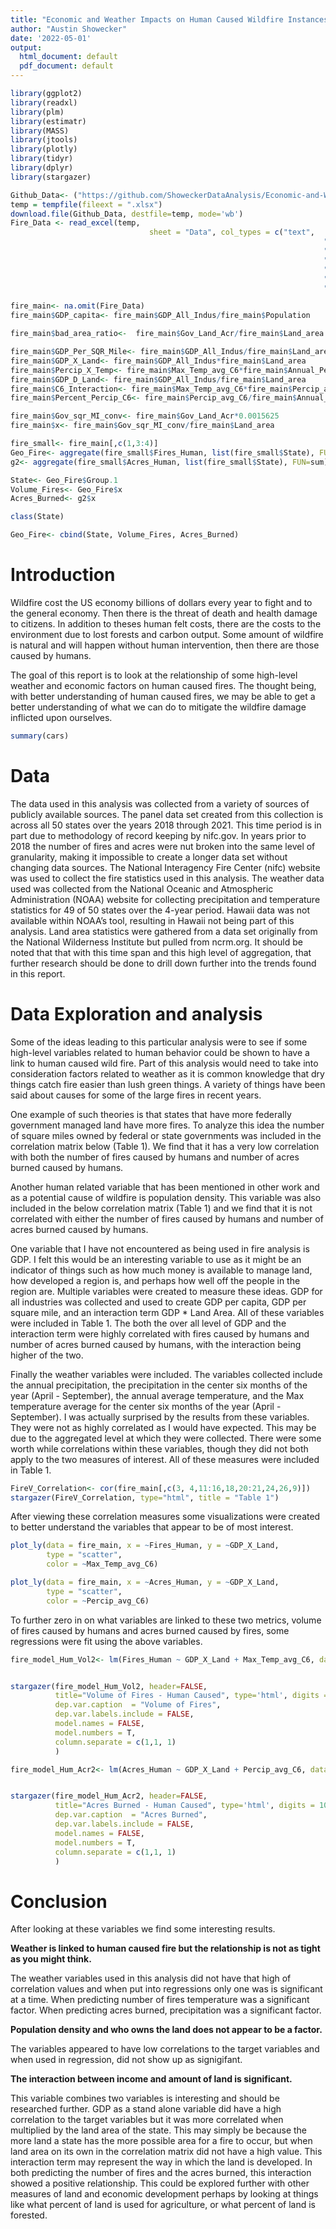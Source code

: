 ---
title: "Economic and Weather Impacts on Human Caused Wildfire Instances"
author: "Austin Showecker"
date: '2022-05-01'
output:
  html_document: default
  pdf_document: default
---

```{r setup, include=FALSE, echo=F}
library(ggplot2)
library(readxl)
library(plm)
library(estimatr)
library(MASS)
library(jtools)
library(plotly)
library(tidyr)
library(dplyr)
library(stargazer)

Github_Data<- ("https://github.com/ShoweckerDataAnalysis/Economic-and-Weather-Impacts-on-Human-Caused-Wildfire-Instances/raw/main/Fire%20Data.xlsx")
temp = tempfile(fileext = ".xlsx")
download.file(Github_Data, destfile=temp, mode='wb')
Fire_Data <- read_excel(temp, 
                               sheet = "Data", col_types = c("text", 
                                                                      "numeric", "numeric", "numeric", 
                                                                      "numeric", "numeric", "numeric", 
                                                                      "numeric", "numeric", "numeric", 
                                                                      "numeric", "numeric", "numeric", 
                                                                      "numeric", "numeric", "numeric",
                                                                      "numeric"))

fire_main<- na.omit(Fire_Data)
fire_main$GDP_capita<- fire_main$GDP_All_Indus/fire_main$Population

fire_main$bad_area_ratio<-  fire_main$Gov_Land_Acr/fire_main$Land_area

fire_main$GDP_Per_SQR_Mile<- fire_main$GDP_All_Indus/fire_main$Land_area
fire_main$GDP_X_Land<- fire_main$GDP_All_Indus*fire_main$Land_area
fire_main$Percip_X_Temp<- fire_main$Max_Temp_avg_C6*fire_main$Annual_Percip
fire_main$GDP_D_Land<- fire_main$GDP_All_Indus/fire_main$Land_area
fire_main$C6_Interaction<- fire_main$Max_Temp_avg_C6*fire_main$Percip_avg_C6
fire_main$Percent_Percip_C6<- fire_main$Percip_avg_C6/fire_main$Annual_Percip

fire_main$Gov_sqr_MI_conv<- fire_main$Gov_Land_Acr*0.0015625
fire_main$x<- fire_main$Gov_sqr_MI_conv/fire_main$Land_area

fire_small<- fire_main[,c(1,3:4)]
Geo_Fire<- aggregate(fire_small$Fires_Human, list(fire_small$State), FUN=sum) 
g2<- aggregate(fire_small$Acres_Human, list(fire_small$State), FUN=sum)

State<- Geo_Fire$Group.1
Volume_Fires<- Geo_Fire$x
Acres_Burned<- g2$x

class(State)

Geo_Fire<- cbind(State, Volume_Fires, Acres_Burned)
```

# Introduction

Wildfire cost the US economy billions of dollars every year to fight and to the general economy. Then there is the threat of death and health damage to citizens. In addition to theses human felt costs, there are the costs to the environment due to lost forests and carbon output. Some amount of wildfire is natural and will happen without human intervention, then there are those caused by humans. 

The goal of this report is to look at the relationship of some high-level weather and economic factors on human caused fires. The thought being, with better understanding of human caused fires, we may be able to get a better understanding of what we can do to mitigate the wildfire damage inflicted upon ourselves. 




```{r, include=FALSE, echo=F}
summary(cars)
```

# Data

The data used in this analysis was collected from a variety of sources of publicly available sources. The panel data set created from this collection is across all 50 states over the years 2018 through 2021. This time period is in part due to methodology of record keeping by nifc.gov. In years prior to 2018 the number of fires and acres were nut broken into the same level of granularity, making it impossible to create a longer data set without changing data sources. The National Interagency Fire Center (nifc) website was used to collect the fire statistics used in this analysis. The weather data used was collected from the National Oceanic and Atmospheric Administration (NOAA) website for collecting precipitation and temperature statistics for 49 of 50 states over the 4-year period. Hawaii data was not available within NOAA’s tool, resulting in Hawaii not being part of this analysis.  Land area statistics were gathered from a data set originally from the National Wilderness Institute but pulled from ncrm.org. It should be noted that that with this time span and this high level of aggregation, that further research should be done to drill down further into the trends found in this report.


# Data Exploration and analysis

Some of the ideas leading to this particular analysis were to see if some high-level variables related to human behavior could be shown to have a link to human caused wild fire. Part of this analysis would need to take into consideration factors related to weather as it is common knowledge that dry things catch fire easier than lush green things. A variety of things have been said about causes for some of the large fires in recent years. 

One example of such theories is that states that have more federally government managed land have more fires. To analyze this idea the number of square miles owned by federal or state governments was included in the correlation matrix below (Table 1). We find that it has a very low correlation with both the number of fires caused by humans and number of acres burned caused by humans.

Another human related variable that has been mentioned in other work and as a potential cause of wildfire is population density. This variable was also included in the below correlation matrix (Table 1) and we find that it is not correlated with either the number of fires caused by humans and number of acres burned caused by humans.

One variable that I have not encountered as being used in fire analysis is GDP. I felt this would be an interesting variable to use as it might be an indicator of things such as how much money is available to manage land, how developed a region is, and perhaps how well off the people in the region are. Multiple variables were created to measure these ideas. GDP for all industries was collected and used to create GDP per capita, GDP per square mile, and an interaction term GDP * Land Area. All of these variables were included in Table 1. The both the over all level of GDP and the interaction term were highly correlated with fires caused by humans and number of acres burned caused by humans, with the interaction being higher of the two. 

Finally the weather variables were included. The variables collected include the annual precipitation, the precipitation in the center six months of the year (April - September), the annual average temperature, and the Max temperature average for the center six months of the year (April - September). I was actually surprised by the results from these variables. They were not as highly correlated as I would have expected. This may be due to the aggregated level at which they were collected. There were some worth while correlations within these variables, though they did not both apply to the two measures of interest. All of these measures were included in Table 1.

```{r, include=T, echo=FALSE, results='asis'}
FireV_Correlation<- cor(fire_main[,c(3, 4,11:16,18,20:21,24,26,9)])
stargazer(FireV_Correlation, type="html", title = "Table 1")


```

After viewing these correlation measures some visualizations were created to better understand the variables that appear to be of most interest.

```{r, include=T, echo=FALSE, results='asis'}
plot_ly(data = fire_main, x = ~Fires_Human, y = ~GDP_X_Land, 
        type = "scatter",
        color = ~Max_Temp_avg_C6)

plot_ly(data = fire_main, x = ~Acres_Human, y = ~GDP_X_Land, 
        type = "scatter",
        color = ~Percip_avg_C6)
```

To further zero in on what variables are linked to these two metrics, volume of fires caused by humans and acres burned caused by fires, some regressions were fit using the above variables. 

```{r, include=T, echo=FALSE, results='asis'}
fire_model_Hum_Vol2<- lm(Fires_Human ~ GDP_X_Land + Max_Temp_avg_C6, data = fire_main)


stargazer(fire_model_Hum_Vol2, header=FALSE,
          title="Volume of Fires - Human Caused", type='html', digits = 10,
          dep.var.caption  = "Volume of Fires",
          dep.var.labels.include = FALSE,
          model.names = FALSE,
          model.numbers = T,
          column.separate = c(1,1, 1)
          )
```

```{r, include=T, echo=FALSE, results='asis'}
fire_model_Hum_Acr2<- lm(Acres_Human ~ GDP_X_Land + Percip_avg_C6, data = fire_main)


stargazer(fire_model_Hum_Acr2, header=FALSE,
          title="Acres Burned - Human Caused", type='html', digits = 10,
          dep.var.caption  = "Acres Burned",
          dep.var.labels.include = FALSE,
          model.names = FALSE,
          model.numbers = T,
          column.separate = c(1,1, 1)
          )
```


# Conclusion

After looking at these variables we find some interesting results. 

**Weather is linked to human caused fire but the relationship is not as tight as you might think.**

The weather variables used in this analysis did not have that high of correlation values and when put into regressions only one was is significant at a time. When predicting number of fires temperature was a significant factor. When predicting acres burned, precipitation was a significant factor.

**Population density and who owns the land does not appear to be a factor.**

The variables appeared to have low correlations to the target variables and when used in regression, did not show up as signigifant.

**The interaction between income and amount of land is significant.**

This variable combines two variables is interesting and should be researched further. GDP as a stand alone variable did have a high correlation to the target variables but it was more correlated when multiplied by the land area of the state. This may simply be because the more land a state has the more possible area for a fire to occur, but when land area on its own in the correlation matrix did not have a high value. This interaction term may represent the way in which the land is developed. In both predicting the number of fires and the acres burned, this interaction showed a positive relationship. This could be explored further with other measures of land and economic development perhaps by looking at things like what percent of land is used for agriculture, or what percent of land is forested.









